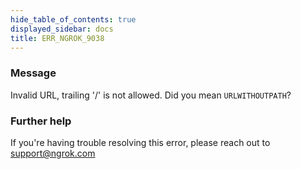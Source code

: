 ```yaml
---
hide_table_of_contents: true
displayed_sidebar: docs
title: ERR_NGROK_9038
---
```




### Message

Invalid URL, trailing '/' is not allowed. Did you mean `URLWITHOUTPATH`?

<ErrorDetails error="err_ngrok_9038" />

### Further help

If you're having trouble resolving this error, please reach out to [support@ngrok.com](mailto:support@ngrok.com?subject=Help%20with%20ERR_NGROK_9038)
